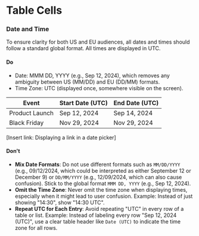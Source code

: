 # Table Cells 

### Date and Time

To ensure clarity for both US and EU audiences, all dates and times should follow a standard global format. All times are displayed in UTC.

#### Do

- Date: MMM DD, YYYY (e.g., Sep 12, 2024), which removes any ambiguity between US (MM/DD) and EU (DD/MM) formats.
- Time Zone: UTC (displayed once, somewhere visible on the screen).

| Event           | Start Date (UTC) | End Date (UTC) |  
|-----------------|------------------|----------------|
| Product Launch  | Sep 12, 2024      | Sep 14, 2024   |  
| Black Friday    | Nov 29, 2024      | Nov 29, 2024   |

[Insert link: Displaying a link in a date picker]
#### Don't
- **Mix Date Formats**: Do not use different formats such as `MM/DD/YYYY` (e.g., 09/12/2024, which could be interpreted as either September 12 or December 9) or `DD/MM/YYYY` (e.g., 12/09/2024, which can also cause confusion). Stick to the global format `MMM DD, YYYY` (e.g., Sep 12, 2024).
- **Omit the Time Zone**: Never omit the time zone when displaying times, especially when it might lead to user confusion. Example: Instead of just showing "14:30", show "14:30 UTC".
- **Repeat UTC for Each Entry**: Avoid repeating "UTC" in every row of a table or list. Example: Instead of labeling every row "Sep 12, 2024 (UTC)", use a clear table header like `Date (UTC)` to indicate the time zone for all rows.






